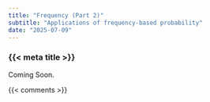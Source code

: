 ```yaml
---
title: "Frequency (Part 2)"
subtitle: "Applications of frequency-based probability"
date: "2025-07-09"
---
```


### {{< meta title >}}

Coming Soon.


{{< comments >}}